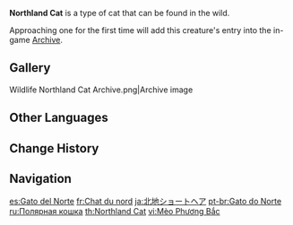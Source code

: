 {{About|the wildlife|the furnishing|Northland Cat (Furnishing)}}
{{Wildlife Infobox
|image       = Wildlife Northland Cat Icon.png
|type        = Wildlife
|family      = Beasts
|group       = Cats
|location    = 
|description = An agile and wise soul, endowed since birth with a well-maintained elegance and pride.<br>This graceful cat has a base coat of gray-white fur that is streaked with black. It is native to the distant far north and is well known for its gentle character and companionable nature.
}}
'''Northland Cat''' is a type of cat that can be found in the wild.

Approaching one for the first time will add this creature's entry into the in-game [[Archive]].

==Gallery==
<gallery>
Wildlife Northland Cat Archive.png|Archive image
</gallery>

==Other Languages==
{{Other Languages
|en      = Northland Cat
|zhs     = 北地猫
|zhs_rm  = Běidì Māo
|zht     = 北地貓
|zht_rm  = Běidì Māo
|zh_tl   = Northland Cat
|ja      = 北地ショートヘア
|ja_rm   = Hokuchi Shootohea
|ja_tl   = Northland Shorthair
|ko      = 북극묘
|ko_rm   = Bukgeukmyo
|ko_tl   = Arctic Cat
|es      = Gato del Norte
|es_tl   = Northern Cat
|fr      = Chat du nord
|fr_tl   = Northern Cat
|ru      = Полярная кошка
|ru_tl   = Polar Cat
|th      = Northland Cat
|vi      = Mèo Phương Bắc
|vi_tl   = Northern Cat
|de      = Nordische Katze
|de_tl   = Nordic Cat
|id      = Northland Cat
|pt      = Gato do Norte
|pt_tl   = Northern Cat
|tr      = Kuzey Kedisi
|tr_tl   = Northern Cat
|it      = Gatto del Nord
|it_tl   = 
}}

==Change History==
{{Change History|1.0}}

==Navigation==
{{Wildlife Navbox}}

[[es:Gato del Norte]]
[[fr:Chat du nord]]
[[ja:北地ショートヘア]]
[[pt-br:Gato do Norte]]
[[ru:Полярная кошка]]
[[th:Northland Cat]]
[[vi:Mèo Phương Bắc]]